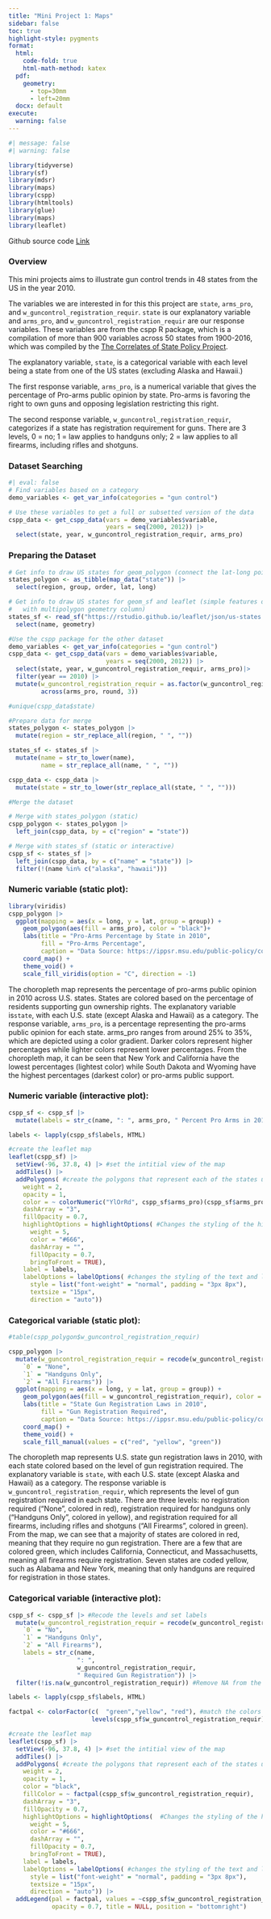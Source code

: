 ```yaml
---
title: "Mini Project 1: Maps"
sidebar: false
toc: true
highlight-style: pygments
format: 
  html: 
    code-fold: true
    html-math-method: katex
  pdf: 
    geometry: 
      - top=30mm
      - left=20mm
  docx: default
execute:
  warning: false
---
```


```r
#| message: false
#| warning: false

library(tidyverse)
library(sf)
library(mdsr)  
library(maps)
library(cspp)
library(htmltools)
library(glue)
library(maps)
library(leaflet)
```

Github source code [Link](https://github.com/Rahartos/SDS264_F24/blob/main/MiniProject1.qmd)

### Overview

This mini projects aims to illustrate gun control trends in 48 states from the US in the year 2010.

The variables we are interested in for this this project are `state`, `arms_pro`, and `w_guncontrol_registration_requir`. `state` is our explanatory variable and `arms_pro`, and `w_guncontrol_registration_requir` are our response variables. These variables are from the cspp R package, which is a compilation of more than 900 variables across 50 states from 1900-2016, which was compiled by the [The Correlates of State Policy Project](https://ippsr.msu.edu/public-policy/correlates-state-policy).

The explanatory variable, `state`, is a categorical variable with each level being a state from one of the US states (excluding Alaska and Hawaii.)

The first response variable, `arms_pro`, is a numerical variable that gives the percentage of Pro-arms public opinion by state. Pro-arms is favoring the right to own guns and opposing legislation restricting this right.

The second response variable, `w_guncontrol_registration_requir`, categorizes if a state has registration requirement for guns. There are 3 levels, 0 = no; 1 = law applies to handguns only; 2 = law applies to all firearms, including rifles and shotguns.

### Dataset Searching

```r
#| eval: false
# Find variables based on a category
demo_variables <- get_var_info(categories = "gun control")

# Use these variables to get a full or subsetted version of the data
cspp_data <- get_cspp_data(vars = demo_variables$variable, 
                           years = seq(2000, 2012)) |>
  select(state, year, w_guncontrol_registration_requir, arms_pro)

```

### Preparing the Dataset

```r
# Get info to draw US states for geom_polygon (connect the lat-long points)
states_polygon <- as_tibble(map_data("state")) |>
  select(region, group, order, lat, long)

# Get info to draw US states for geom_sf and leaflet (simple features object 
#   with multipolygon geometry column)
states_sf <- read_sf("https://rstudio.github.io/leaflet/json/us-states.geojson") |>
  select(name, geometry)

#Use the cspp package for the other dataset
demo_variables <- get_var_info(categories = "gun control")
cspp_data <- get_cspp_data(vars = demo_variables$variable, 
                           years = seq(2000, 2012)) |>
  select(state, year, w_guncontrol_registration_requir, arms_pro)|>
  filter(year == 2010) |>
  mutate(w_guncontrol_registration_requir = as.factor(w_guncontrol_registration_requir),
         across(arms_pro, round, 3))

#unique(cspp_data$state)

```

```r

#Prepare data for merge
states_polygon <- states_polygon |>
  mutate(region = str_replace_all(region, " ", ""))

states_sf <- states_sf |>
  mutate(name = str_to_lower(name),
         name = str_replace_all(name, " ", ""))

cspp_data <- cspp_data |>
  mutate(state = str_to_lower(str_replace_all(state, " ", "")))

```

```r
#Merge the dataset

# Merge with states_polygon (static)
cspp_polygon <- states_polygon |>
  left_join(cspp_data, by = c("region" = "state"))

# Merge with states_sf (static or interactive)
cspp_sf <- states_sf |>
  left_join(cspp_data, by = c("name" = "state")) |>
  filter(!(name %in% c("alaska", "hawaii"))) 

```

### Numeric variable (static plot):

```r
library(viridis)
cspp_polygon |>
  ggplot(mapping = aes(x = long, y = lat, group = group)) + 
    geom_polygon(aes(fill = arms_pro), color = "black")+ 
    labs(title = "Pro-Arms Percentage by State in 2010",
         fill = "Pro-Arms Percentage",
         caption = "Data Source: https://ippsr.msu.edu/public-policy/correlates-state-policy") +
    coord_map() + 
    theme_void() +  
    scale_fill_viridis(option = "C", direction = -1) 

```

The choropleth map represents the percentage of pro-arms public opinion in 2010 across U.S. states. States are colored based on the percentage of residents supporting gun ownership rights. The explanatory variable is`state`, with each U.S. state (except Alaska and Hawaii) as a category. The response variable, `arms_pro`, is a percentage representing the pro-arms public opinion for each state. arms_pro ranges from around 25% to 35%, which are depicted using a color gradient. Darker colors represent higher percentages while lighter colors represent lower percentages. From the choropleth map, it can be seen that New York and California have the lowest percentages (lightest color) while South Dakota and Wyoming have the highest percentages (darkest color) or pro-arms public support.

### Numeric variable (interactive plot):

```r
cspp_sf <- cspp_sf |>
  mutate(labels = str_c(name, ": ", arms_pro, " Percent Pro Arms in 2010")) #Create labels

labels <- lapply(cspp_sf$labels, HTML)

#create the leaflet map
leaflet(cspp_sf) |>
  setView(-96, 37.8, 4) |> #set the intitial view of the map
  addTiles() |>
  addPolygons( #create the polygons that represent each of the states using the cspp_sf dataset
    weight = 2,
    opacity = 1,
    color = ~ colorNumeric("YlOrRd", cspp_sf$arms_pro)(cspp_sf$arms_pro), #have the color correspond with the arms_pro percentages 
    dashArray = "3",
    fillOpacity = 0.7,
    highlightOptions = highlightOptions( #Changes the styling of the highlighted states
      weight = 5,
      color = "#666",
      dashArray = "",
      fillOpacity = 0.7,
      bringToFront = TRUE),
    label = labels, 
    labelOptions = labelOptions( #changes the styling of the text and labels
      style = list("font-weight" = "normal", padding = "3px 8px"),
      textsize = "15px",
      direction = "auto")) 

```

### Categorical variable (static plot):

```r
#table(cspp_polygon$w_guncontrol_registration_requir)

cspp_polygon |>
  mutate(w_guncontrol_registration_requir = recode(w_guncontrol_registration_requir,
    `0` = "None",       
    `1` = "Handguns Only",   
    `2` = "All Firearms")) |>
  ggplot(mapping = aes(x = long, y = lat, group = group)) + 
    geom_polygon(aes(fill = w_guncontrol_registration_requir), color = "black") + 
    labs(title = "State Gun Registration Laws in 2010",
         fill = "Gun Registration Required",
         caption = "Data Source: https://ippsr.msu.edu/public-policy/correlates-state-policy") +
    coord_map() + 
    theme_void() +  
    scale_fill_manual(values = c("red", "yellow", "green")) 

```

The choropleth map represents U.S. state gun registration laws in 2010, with each state colored based on the level of gun registration required. The explanatory variable is `state`, with each U.S. state (except Alaska and Hawaii) as a category. The response variable is `w_guncontrol_registration_requir`, which represents the level of gun registration required in each state. There are three levels: no registration required ("None", colored in red), registration required for handguns only ("Handguns Only", colored in yellow), and registration required for all firearms, including rifles and shotguns ("All Firearms", colored in green). From the map, we can see that a majority of states are colored in red, meaning that they require no gun registration. There are a few that are colored green, which includes California, Connecticut, and Massachusetts, meaning all firearms require registration. Seven states are coded yellow, such as Alabama and New York, meaning that only handguns are required for registration in those states.

### Categorical variable (interactive plot):

```r
cspp_sf <- cspp_sf |> #Recode the levels and set labels
  mutate(w_guncontrol_registration_requir = recode(w_guncontrol_registration_requir,
    `0` = "No",       
    `1` = "Handguns Only",   
    `2` = "All Firearms"),
    labels = str_c(name,
                   ": ",
                   w_guncontrol_registration_requir,
                   " Required Gun Registration")) |>
  filter(!is.na(w_guncontrol_registration_requir)) #Remove NA from the legend

labels <- lapply(cspp_sf$labels, HTML)

factpal <- colorFactor(c(  "green","yellow", "red"), #match the colors from static plot
                       levels(cspp_sf$w_guncontrol_registration_requir))

#create the leaflet map
leaflet(cspp_sf) |>
  setView(-96, 37.8, 4) |> #set the intitial view of the map
  addTiles() |>
  addPolygons( #create the polygons that represent each of the states using the cspp_sf dataset
    weight = 2,
    opacity = 1,
    color = "black",
    fillColor = ~ factpal(cspp_sf$w_guncontrol_registration_requir),
    dashArray = "3",
    fillOpacity = 0.7,
    highlightOptions = highlightOptions(  #Changes the styling of the highlighted states
      weight = 5,
      color = "#666",
      dashArray = "",
      fillOpacity = 0.7,
      bringToFront = TRUE),
    label = labels,
    labelOptions = labelOptions( #changes the styling of the text and labels
      style = list("font-weight" = "normal", padding = "3px 8px"),
      textsize = "15px",
      direction = "auto")) |>
  addLegend(pal = factpal, values = ~cspp_sf$w_guncontrol_registration_requir, 
            opacity = 0.7, title = NULL, position = "bottomright")
```
